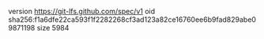 version https://git-lfs.github.com/spec/v1
oid sha256:f1a6dfe22ca593f1f2282268cf3ad123a82ce16760ee6b9fad829abe09871198
size 5984
